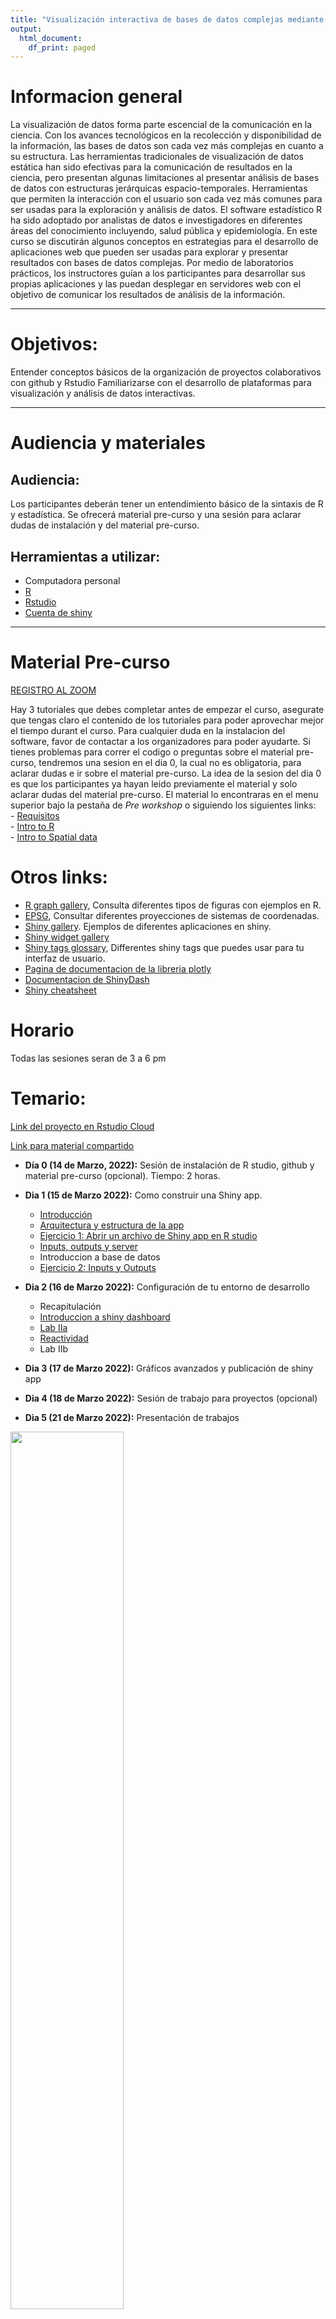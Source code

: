 ```yaml
---
title: "Visualización interactiva de bases de datos complejas mediante la plataforma Shiny"
output:
  html_document:
    df_print: paged
---
```



# Informacion general


La visualización de datos forma parte escencial de la comunicación en la ciencia. Con los avances tecnológicos en la recolección y disponibilidad de la información, las bases de datos son cada vez más complejas en cuanto a su estructura. Las herramientas tradicionales de visualización de datos estática han sido efectivas para la comunicación de resultados en la ciencia, pero presentan algunas limitaciones al presentar  análisis de bases de datos con estructuras jerárquicas espacio-temporales. Herramientas que permiten la interacción con el usuario son cada vez más comunes para ser usadas para la exploración y análisis de datos. El software estadístico R ha sido adoptado por analistas de datos e investigadores en diferentes áreas del conocimiento incluyendo, salud pública y epidemiología. En este curso se discutirán algunos conceptos en estrategias para el desarrollo de aplicaciones web que pueden ser usadas para explorar y presentar resultados con bases de datos complejas. Por medio de laboratorios prácticos, los instructores guían a los participantes para desarrollar sus propias aplicaciones y las puedan desplegar en servidores web con el objetivo de comunicar los resultados de análisis de la información.


 ------------


# Objetivos:
 Entender conceptos básicos de la organización de proyectos colaborativos con github y Rstudio
 Familiarizarse con el desarrollo de plataformas para visualización y análisis de datos interactivas.


 ------------



# Audiencia y materiales

## Audiencia:
Los participantes deberán tener un entendimiento básico de la sintaxis de R y estadística. Se ofrecerá material pre-curso y una sesión para aclarar dudas de instalación y del material pre-curso.

## Herramientas a utilizar:
  
  - Computadora personal
  - [R](https://cloud.r-project.org)
  - [Rstudio](https://www.rstudio.com/products/rstudio/)
  - [Cuenta de shiny](https://www.shinyapps.io)


 ------------
 
 
 
# Material Pre-curso

[REGISTRO AL ZOOM](https://ucdavis.zoom.us/meeting/register/tJcucuqupj0tGdQBqdaaH__SWSc_FXVE5kc7)

Hay 3 tutoriales que debes completar antes de empezar el curso, asegurate que tengas claro el contenido de los tutoriales para poder aprovechar mejor el tiempo durant el curso. Para cualquier duda en la instalacion del software, favor de contactar a los organizadores para poder ayudarte. Si tienes problemas para correr el codigo o preguntas sobre el material pre-curso, tendremos una sesion en el dia 0, la cual no es obligatoria, para aclarar dudas e ir sobre el material pre-curso. La idea de la sesion del dia 0 es que los participantes ya hayan leido previamente el material y solo aclarar dudas del material pre-curso. El material lo encontraras en el menu superior bajo la pestaña de *Pre workshop* o siguiendo los siguientes links:  
  - [Requisitos](0a_Intro_req.html)  
  - [Intro to R](0b_Intro_to_R.html)  
  - [Intro to Spatial data](0c_Spatial_intro.html)
  

# Otros links:

  - [R graph gallery](https://www.r-graph-gallery.com), Consulta diferentes tipos de figuras con ejemplos en R.  
  - [EPSG](https://epsg.io), Consultar diferentes proyecciones de sistemas de coordenadas.  
  - [Shiny gallery](https://shiny.rstudio.com/gallery/). Ejemplos de diferentes aplicaciones en shiny.  
  - [Shiny widget gallery](https://shiny.rstudio.com/gallery/widget-gallery.html)
  - [Shiny tags glossary](https://shiny.rstudio.com/articles/tag-glossary.html), Differentes shiny tags que puedes usar para tu interfaz de usuario.  
  - [Pagina de documentacion de la libreria plotly](https://plotly.com/r/)
  - [Documentacion de ShinyDash](https://rstudio.github.io/shinydashboard/structure.html)
  - [Shiny cheatsheet](https://shiny.rstudio.com/images/shiny-cheatsheet.pdf)
  
<!-- https://www.kaggle.com/datasets -->
<!-- http://www.mgc.ac.cn/cgi-bin/DBatVir/main.cgi?func=map -->
<!-- https://wahis.oie.int/#/home -->
<!-- https://datos.cdmx.gob.mx -->
<!-- https://datamexico.org -->
<!-- https://www.inegi.org.mx/app/mapa/espacioydatos/  -->



# Horario 

Todas las sesiones seran de 3 a 6 pm  

# Temario:

[Link del proyecto en Rstudio Cloud](https://rstudio.cloud/spaces/227267/join?access_code=BSSXEMnL078kkrh7zuAZSipB0IUzzDCM0JyZh_s0)  

[Link para material compartido](https://ucdavis.box.com/s/v2wlgjm16bl8vo02ujd7hk5yduuulywi)

<!-- La idea de los laboratorios es que se expliquen por si mismos, por si los quieren revisar mas adelante. EN este curso introduciremos los laboratorios dando una breve explicacion, a la mitad del tiempo haremos una encuesta para ver el avance y revisar dudas, y los ultimos 5 minutos hablaremos de las conclusiones para cada laboratorio -->

   - **Día 0 (14 de Marzo, 2022):** Sesión de instalación de R studio, github y material pre-curso (opcional). Tiempo: 2 horas.
   
   - **Dia 1 (15 de Marzo 2022):** Como construir una Shiny app.
     - [Introducción](I0_Intro.html)
     - [Arquitectura y estructura de la app](Ia_Arquitectura.html)
     - [Ejercicio 1: Abrir un archivo de Shiny app en R studio](Lab_Ia.html)
     - [Inputs, outputs y server](Ib_InsOuts.html)            
     - Introduccion a base de datos
     - [Ejercicio 2: Inputs y Outputs](Lab_Ib.html)
     <!-- - Checkpoint -  -->   
     
   - **Dia 2 (16 de Marzo 2022):** Configuración de tu entorno de desarrollo
     - Recapitulación
     - [Introduccion a shiny dashboard](IIa_ShinyDash.html)
     - [Lab IIa](Lab_IIa.html)
     - [Reactividad](IIb_Reactividad.html)
     - Lab IIb
     
     <!-- - Configurar la interfaz del usuario (45 minutos) -->
     <!-- - Ejercicio 3: Introduccion a shiny dashboard (45 minutos) -->
     <!-- - Reactividad basica (30 minutos) -->
     <!-- - Ejercicio 4: Reactividad -->
     <!-- - Botones de acción -->
     <!-- - Cajas de mensajes -->
     <!-- - Checkpoint -  -->

   - **Dia 3 (17 de Marzo 2022):** Gráficos avanzados y publicación de shiny app
     <!-- - Recapitulación (15 minutos) -->
     <!-- - Graficos avanzados DT, plotly y visNetwork, mapbox (30 minutos) -->
     <!-- - Ejercicio 5: Agregar graficos y mapas interactivos (45 minutos) -->
     <!-- - Publicación en github y servidores de google drive (30 minutos) -->
     <!-- - Ejercicio 6: Publicar el shiny app y conectar con google drive (45 minutos)  -->
     <!-- - Checkpoint -  -->
     <!-- - Tarea boceto - -->

   - **Dia 4 (18 de Marzo 2022):** Sesión de trabajo para proyectos (opcional)
     <!-- - Presenten su borrador de aplicación -->

   - **Dìa 5 (21 de Marzo 2022):** Presentación de trabajos
   
<img src="img/00_schedule.png" style="width:60%" align="center">